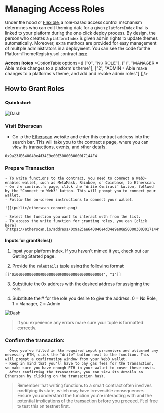 
# Managing Access Roles 

Under the hood of [Flexible](https://flexible.vercel.app), a role-based access control mechanism determines who can edit theming data for a given `platformIndex` that is linked to your platform during the one-click deploy process. By design, the person who creates a `platformIndex` is given admin rights to update themes automatically. Moreover, extra methods are provided for easy management of multiple administrators in a deployment. You can see the code for the PlatformThemeRegistry.sol contract [here](https://github.com/public-assembly/onchain/blob/master/theme-registry/src/PlatformThemeRegistry.sol) 

**Access Roles**
<OptionTable options={[
    ["0", "NO ROLE"],
    ["1", "MANAGER = Able make changes to a platform's theme"],
    ["2", "ADMIN = Able make changes to a platforms's theme, and add and revoke admin roles"]
    ]}/>

## How to Grant Roles 

### Quickstart

![Dash](public/roles.gif) 
<Steps>

### Visit Etherscan

- Go to the [Etherscan](https://etherscan.io/) website and enter this contract address into the search bar. This will take you to the contract's page, where you can view its transactions, events, and other details.

```solidity copy
0x9a23AE640040e4d34E9e00E500003000017144F4
```

### Prepare Transaction
    - To write functions to the contract, you need to connect a Web3-enabled wallet, such as MetaMask, Rainbow, or Coinbase, to Etherscan. 
    - On the contract's page, click the "Write Contract" button, follwed by the "Connect to Web3" button. This will prompt you to connect your wallet. 
    - Follow the on-screen instructions to connect your wallet.
    
    ![](public/etherscan_connect.png)  

    - Select the function you want to interact with from the list. 
    - To access the write function for granting roles, you can [click here](https://etherscan.io/address/0x9a23ae640040e4d34e9e00e500003000017144f4#writeContract#F1)

#### Inputs for grantRoles()

1. Input your platform index. If you haven't minted it yet, check out our Getting Started page.

2. Provide the `roleDtails` tuple using the following format:

```solidity copy 
[["0x0000000000000000000000000000000000000000", "1"]]
```

3. Substitute the 0x address with the desired address for assigning the role.

4. Substitute the # for the role you desire to give the address. 0 = No Role, 1 = Manager, 2 = Admin

![Dash](public/roles2.gif) 

> If you experience any errors make sure your tuple is formatted correctly. 

### Confirm the transaction:
    - Once you've filled in the required input parameters and attached any necessary ETH, click the "Write" button next to the function. This will prompt a confirmation window from your Web3 wallet. 
    - Keep in mind that you'll have to pay gas fees for the transaction, so make sure you have enough ETH in your wallet to cover these costs.
    - After confirming the transaction, you can view its details on Etherscan by clicking on the transaction hash.
    
> Remember that writing functions to a smart contract often involves modifying its state, which may have irreversible consequences. Ensure you understand the function you're interacting with and the potential implications of the transaction before you proceed. Feel free to test this on testnet first. 

</Steps>

